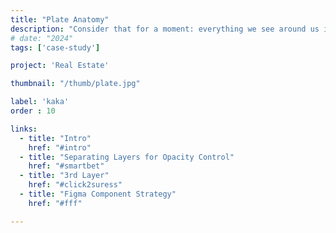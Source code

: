```yaml
---
title: "Plate Anatomy"
description: "Consider that for a moment: everything we see around us is assumed to have had a cause and is contingent upon."
# date: "2024"
tags: ['case-study']

project: 'Real Estate'

thumbnail: "/thumb/plate.jpg"

label: 'kaka'
order : 10

links:
  - title: "Intro"
    href: "#intro"
  - title: "Separating Layers for Opacity Control"
    href: "#smartbet"
  - title: "3rd Layer"
    href: "#click2suress"
  - title: "Figma Component Strategy"
    href: "#fff"

---
```




<div className="iframe-box">
<ResponsiveIframe
  src="https://www.figma.com/embed?embed_host=share&url=https%3A%2F%2Fwww.figma.com%2Fproto%2FR8iQ1NWYEa9xsnZsTmZx5s%2Fportfolio%3Fnode-id%3D8184-66464%26t%3DTC4s56ottscLZKQ4-1%26scaling%3Dmin-zoom%26content-scaling%3Dfixed%26page-id%3D2039%253A13137%26starting-point-node-id%3D8153%253A45549&scaling=scale-down-width"
  title="Plate Anatomy"
/>
</div>

